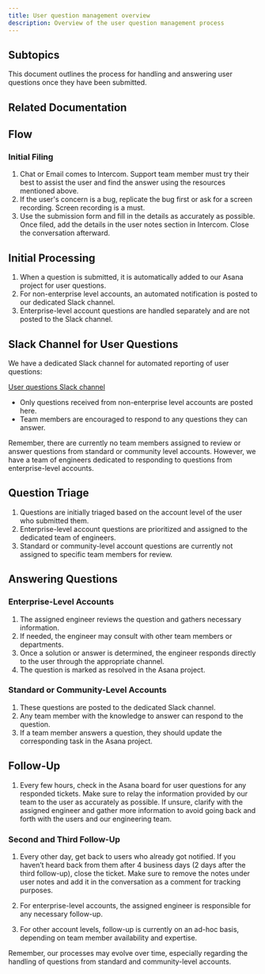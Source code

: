 ```yaml
---
title: User question management overview
description: Overview of the user question management process
---
```



## Subtopics

<LinkCard title="Submission Process" href="/sop/user-question-management/submission-process/" description="Learn about the submission process for user questions." />
<LinkCard title="Handling Process" href="/sop/user-question-management/handling-process/" description="Understand the handling process for user questions." />
<LinkCard title="Asana Project Management" href="/sop/user-question-management/asana-project-management/" description="Explore Asana project management for user questions." />
This document outlines the process for handling and answering user questions once they have been submitted.

## Related Documentation

<LinkCard title="Back to Overview" href="/sop/user-question-management/overview/" description="Return to the User Question Management Overview." />

<LinkCard title="Asana Guide" href="/tools/asana/" description="Learn how we use Asana for task and project management." />
<LinkCard title="Intercom Guide" href="/tools/intercom/" description="Understand how to manage conversations in Intercom." />
<LinkCard title="Slack Guide" href="/tools/slack/" description="Communicate effectively using Slack." />

## Flow

### Initial Filing

1. Chat or Email comes to Intercom. Support team member must try their best to assist the user and find the answer using the resources mentioned above.
2. If the user's concern is a bug, replicate the bug first or ask for a screen recording. Screen recording is a must.
3. Use the submission form and fill in the details as accurately as possible. Once filed, add the details in the user notes section in Intercom. Close the conversation afterward.

## Initial Processing

1. When a question is submitted, it is automatically added to our Asana project for user questions.
2. For non-enterprise level accounts, an automated notification is posted to our dedicated Slack channel.
3. Enterprise-level account questions are handled separately and are not posted to the Slack channel.

## Slack Channel for User Questions

We have a dedicated Slack channel for automated reporting of user questions:

[User questions Slack channel](https://swellcorp.slack.com/archives/C03P64T8WKX)

- Only questions received from non-enterprise level accounts are posted here.
- Team members are encouraged to respond to any questions they can answer.

Remember, there are currently no team members assigned to review or answer questions from standard or community level accounts. However, we have a team of engineers dedicated to responding to questions from enterprise-level accounts.

## Question Triage

1. Questions are initially triaged based on the account level of the user who submitted them.
2. Enterprise-level account questions are prioritized and assigned to the dedicated team of engineers.
3. Standard or community-level account questions are currently not assigned to specific team members for review.

## Answering Questions

### Enterprise-Level Accounts

1. The assigned engineer reviews the question and gathers necessary information.
2. If needed, the engineer may consult with other team members or departments.
3. Once a solution or answer is determined, the engineer responds directly to the user through the appropriate channel.
4. The question is marked as resolved in the Asana project.

### Standard or Community-Level Accounts

1. These questions are posted to the dedicated Slack channel.
2. Any team member with the knowledge to answer can respond to the question.
3. If a team member answers a question, they should update the corresponding task in the Asana project.

## Follow-Up

1. Every few hours, check in the Asana board for user questions for any responded tickets. Make sure to relay the information provided by our team to the user as accurately as possible. If unsure, clarify with the assigned engineer and gather more information to avoid going back and forth with the users and our engineering team.

### Second and Third Follow-Up

1. Every other day, get back to users who already got notified. If you haven’t heard back from them after 4 business days (2 days after the third follow-up), close the ticket. Make sure to remove the notes under user notes and add it in the conversation as a comment for tracking purposes.

1. For enterprise-level accounts, the assigned engineer is responsible for any necessary follow-up.
2. For other account levels, follow-up is currently on an ad-hoc basis, depending on team member availability and expertise.

Remember, our processes may evolve over time, especially regarding the handling of questions from standard and community-level accounts.
